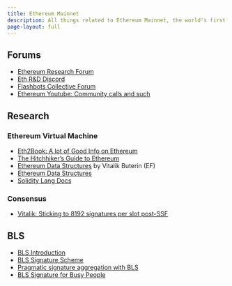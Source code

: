 ```yaml
---
title: Ethereum Mainnet
description: All things related to Ethereum Mainnet, the world's first Turing-Complete distributed state machine
page-layout: full
---
```


## Forums 

- [Ethereum Research Forum](https://ethresear.ch/)
- [Eth R&D Discord](https://discord.com/invite/qGpsxSA)
- [Flashbots Collective Forum](https://collective.flashbots.net/)
- [Ethereum Youtube: Community calls and such](https://www.youtube.com/@EthereumProtocol/videos)

## Research

### Ethereum Virtual Machine

- [Eth2Book: A lot of Good Info on Ethereum](https://eth2book.info/)
- [The Hitchhiker's Guide to Ethereum](https://members.delphidigital.io/reports/the-hitchhikers-guide-to-ethereum/)
- [Ethereum Data Structures](https://arxiv.org/pdf/2108.05513.pdf)
 by Vitalik Buterin (EF)
- [Ethereum Data Structures](https://arxiv.org/pdf/2108.05513.pdf)
- [Solidity Lang Docs](https://docs.soliditylang.org/en/v0.8.21/)

### Consensus

- [Vitalik: Sticking to 8192 signatures per slot post-SSF](https://ethresear.ch/t/sticking-to-8192-signatures-per-slot-post-ssf-how-and-why/17989)

## BLS

- [BLS Introduction](https://eth2book.info/altair/part2/building_blocks/signatures)
- [BLS Signature Scheme](https://tools.ietf.org/id/draft-boneh-bls-signature-00.txt)
- [Pragmatic signature aggregation with BLS](https://ethresear.ch/t/pragmatic-signature-aggregation-with-bls/2105?u=benjaminion)
- [BLS Signature for Busy People](https://gist.github.com/paulmillr/18b802ad219b1aee34d773d08ec26ca2)




